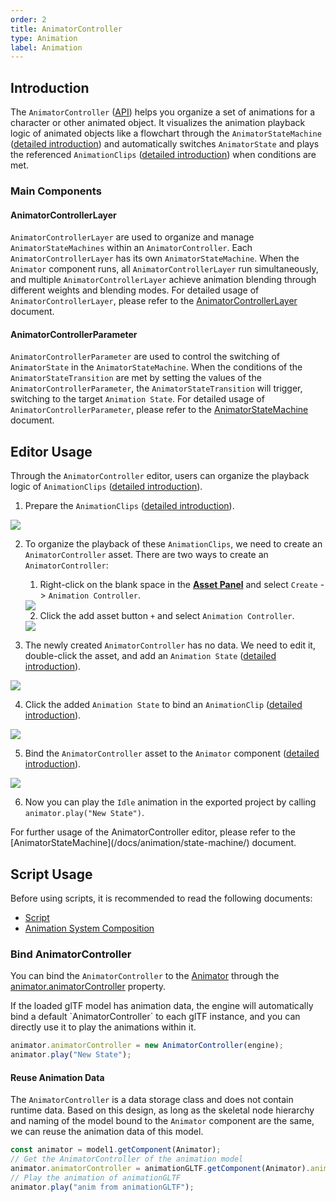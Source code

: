 ```yaml
---
order: 2
title: AnimatorController
type: Animation
label: Animation
---
```

## Introduction

The `AnimatorController` ([API](/apis/core/#AnimatorController)) helps you organize a set of animations for a character or other animated object. It visualizes the animation playback logic of animated objects like a flowchart through the `AnimatorStateMachine` ([detailed introduction](/docs/animation/state-machine/)) and automatically switches `AnimatorState` and plays the referenced `AnimationClips` ([detailed introduction](/docs/animation/clip/)) when conditions are met.

### Main Components
#### AnimatorControllerLayer
`AnimatorControllerLayer` are used to organize and manage `AnimatorStateMachines` within an `AnimatorController`. Each `AnimatorControllerLayer` has its own `AnimatorStateMachine`. When the `Animator` component runs, all `AnimatorControllerLayer` run simultaneously, and multiple `AnimatorControllerLayer` achieve animation blending through different weights and blending modes. For detailed usage of `AnimatorControllerLayer`, please refer to the [AnimatorControllerLayer](/docs/animation/layer/) document.

#### AnimatorControllerParameter
`AnimatorControllerParameter` are used to control the switching of `AnimatorState` in the `AnimatorStateMachine`. When the conditions of the `AnimatorStateTransition` are met by setting the values of the `AnimatorControllerParameter`, the `AnimatorStateTransition` will trigger, switching to the target `Animation State`. For detailed usage of `AnimatorControllerParameter`, please refer to the [AnimatorStateMachine](/docs/animation/state-machine/) document.

## Editor Usage

Through the `AnimatorController` editor, users can organize the playback logic of `AnimationClips` ([detailed introduction](/docs/animation/clip)).

1. Prepare the `AnimationClips` ([detailed introduction](/docs/animation/clip)).

<Image src="https://mdn.alipayobjects.com/huamei_3zduhr/afts/img/A*lq8jQIgm_-cAAAAAAAAAAAAADsJ_AQ/original" />

2. To organize the playback of these `AnimationClips`, we need to create an `AnimatorController` asset. There are two ways to create an `AnimatorController`:
    1. Right-click on the blank space in the **[Asset Panel](/docs/assets/interface)** and select `Create` -> `Animation Controller`.

      <Image src="https://mdn.alipayobjects.com/huamei_3zduhr/afts/img/A*61Q7S62IZxQAAAAAAAAAAAAADsJ_AQ/original" /> 

    2. Click the add asset button `+` and select `Animation Controller`.

      <Image src="https://mdn.alipayobjects.com/huamei_3zduhr/afts/img/A*QqpxS6I9D90AAAAAAAAAAAAADsJ_AQ/original" /> 

3. The newly created `AnimatorController` has no data. We need to edit it, double-click the asset, and add an `Animation State` ([detailed introduction](/docs/animation/state-machine/#动画状态)).

<Image src="https://mdn.alipayobjects.com/huamei_3zduhr/afts/img/A*7bZmS4iZ10gAAAAAAAAAAAAADsJ_AQ/original" />

4. Click the added `Animation State` to bind an `AnimationClip` ([detailed introduction](/docs/animation/clip)).

<Image src="https://mdn.alipayobjects.com/huamei_3zduhr/afts/img/A*xfPTRJg-hOMAAAAAAAAAAAAADsJ_AQ/original" />

5. Bind the `AnimatorController` asset to the `Animator` component ([detailed introduction](/docs/animation/animator)).

<Image src="https://mdn.alipayobjects.com/huamei_3zduhr/afts/img/A*H_ShSaWEXtIAAAAAAAAAAAAADsJ_AQ/original" />

6. Now you can play the `Idle` animation in the exported project by calling `animator.play("New State")`.

<Callout type="info">
For further usage of the AnimatorController editor, please refer to the [AnimatorStateMachine](/docs/animation/state-machine/) document.
</Callout>

## Script Usage

Before using scripts, it is recommended to read the following documents:

- [Script](/docs/script/script)
- [Animation System Composition](/docs/animation/system)

### Bind AnimatorController

You can bind the `AnimatorController` to the [Animator](/apis/core/#Animator) through the [animator.animatorController](/apis/core/#Animator-animatorController) property.

<Callout type="info">
If the loaded glTF model has animation data, the engine will automatically bind a default `AnimatorController` to each glTF instance, and you can directly use it to play the animations within it.
</Callout>

```typescript
animator.animatorController = new AnimatorController(engine);
animator.play("New State");
```

#### Reuse Animation Data

The `AnimatorController` is a data storage class and does not contain runtime data. Based on this design, as long as the skeletal node hierarchy and naming of the model bound to the `Animator` component are the same, we can reuse the animation data of this model.

```typescript
const animator = model1.getComponent(Animator);
// Get the AnimatorController of the animation model
animator.animatorController = animationGLTF.getComponent(Animator).animatorController;
// Play the animation of animationGLTF
animator.play("anim from animationGLTF");
```
